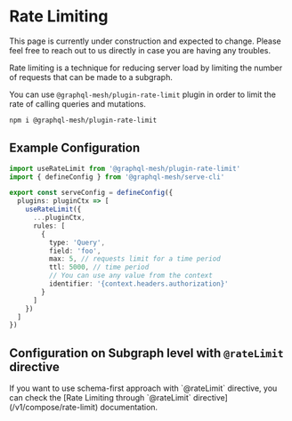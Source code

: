 
# Rate Limiting

<Callout>
  This page is currently under construction and expected to change. Please feel free to reach out to
  us directly in case you are having any troubles.
</Callout>

Rate limiting is a technique for reducing server load by limiting the number of requests that can be
made to a subgraph.

You can use `@graphql-mesh/plugin-rate-limit` plugin in order to limit the rate of calling queries
and mutations.

```sh npm2yarn
npm i @graphql-mesh/plugin-rate-limit
```

## Example Configuration

```ts filename="mesh.config.ts"
import useRateLimit from '@graphql-mesh/plugin-rate-limit'
import { defineConfig } from '@graphql-mesh/serve-cli'

export const serveConfig = defineConfig({
  plugins: pluginCtx => [
    useRateLimit({
      ...pluginCtx,
      rules: [
        {
          type: 'Query',
          field: 'foo',
          max: 5, // requests limit for a time period
          ttl: 5000, // time period
          // You can use any value from the context
          identifier: '{context.headers.authorization}'
        }
      ]
    })
  ]
})
```

## Configuration on Subgraph level with `@rateLimit` directive

<Callout>
  If you want to use schema-first approach with `@rateLimit` directive, you can check the [Rate
  Limiting through `@rateLimit` directive](/v1/compose/rate-limit) documentation.
</Callout>
